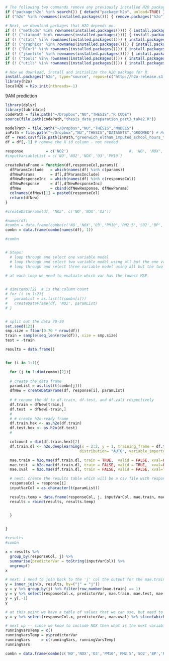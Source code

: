 ```r
# The following two commands remove any previously installed H2O packages for R.
if ("package:h2o" %in% search()) { detach("package:h2o", unload=TRUE) }
if ("h2o" %in% rownames(installed.packages())) { remove.packages("h2o") }

# Next, we download packages that H2O depends on.
if (! ("methods" %in% rownames(installed.packages()))) { install.packages("methods") }
if (! ("statmod" %in% rownames(installed.packages()))) { install.packages("statmod") }
if (! ("stats" %in% rownames(installed.packages()))) { install.packages("stats") }
if (! ("graphics" %in% rownames(installed.packages()))) { install.packages("graphics") }
if (! ("RCurl" %in% rownames(installed.packages()))) { install.packages("RCurl") }
if (! ("jsonlite" %in% rownames(installed.packages()))) { install.packages("jsonlite") }
if (! ("tools" %in% rownames(installed.packages()))) { install.packages("tools") }
if (! ("utils" %in% rownames(installed.packages()))) { install.packages("utils") }

# Now we download, install and initialize the H2O package for R.
install.packages("h2o", type="source", repos=(c("http://h2o-release.s3.amazonaws.com/h2o/rel-tverberg/5/R")))
library(h2o)
localH2O = h2o.init(nthreads=-1)
```

9AM prediction 

```r
library(dplyr)
library(lubridate)
codePath = file.path("~/Dropbox","NU","THESIS","R CODE")
source(file.path(codePath,"thesis_data_preparation_part3_take2.R"))

modelPath = file.path("~/Dropbox","NU","THESIS","MODELS") 
inPath = file.path("~/Dropbox","NU","THESIS","DATASETS","GROOMED") # Home path
df = read.csv(file.path(inPath,"greenwich_eltham_imputed_school_hours_take2.csv"),na.strings=c("NA"," "))
df = df[,-1] # remove the X id column - not needed

response          = c('NO2')                           #, 'NO', 'NOX', 'O3', 'PM10', 'PM2.5', 'SO2') 
#inputVariableList = c('NO','NO2','NOX','O3','PM10')

createDataFrame = function(df,responseCol,params){
  dfParamsInclude   = which(names(df) %in% c(params))
  dfNewParams       = df[,dfParamsInclude]
  dfNewResponseInc  = which(names(df) %in% c(responseCol))
  dfNewResponse     = df[,dfNewResponseInc]
  dfNew             = cbind(dfNewResponse, dfNewParams)
  colnames(dfNew)[1] = paste0(responseCol)
  return(dfNew)
}

#createDataFrame(df, 'NO2', c('NO','NOX','O3'))

#names(df)
#combn = data.frame(combn(c('NO','NOX','O3','PM10','PM2.5','SO2','BP','RAIN','RHUM','SOLR','TEMP','WDIR','WSPD'), 1))
combn = data.frame(combn(names(df), 1))

#combn


# Steps: 
  # loop through and select one variable model
  # loop through and select two variable model using all but the one var already selected
  # loop through and select three variable model using all but the two vars already selected
  
# at each loop we need to evaluate which var has the lowest MAE


# dim(temp)[2]  # is the column count 
# for (i in 1:2){
#   paramList = as.list(t(combn[i]))
#   createDataFrame(df, 'NO2', paramList)
# }


# split out the data 70-30
set.seed(123)
smp.size = floor(0.70 * nrow(df))
train = sample(seq_len(nrow(df)), size = smp.size)
test = -train

results = data.frame()


for (i in 1:1){

  for (j in 1:dim(combn)[2]){  
    
  # create the data frame
  paramList = as.list(t(combn[j]))
  dfNew = createDataFrame(df, response[i], paramList)
   
  # # rename the df to df.train, df.test, and df.vali respectively
  df.train = dfNew[train,]
  df.test  = dfNew[-train,]
  # 
  # # create h2o-ready frame
  df.train.hex <- as.h2o(df.train)
  df.test.hex <- as.h2o(df.test)
  # 

  colcount = dim(df.train.hex)[2]
  df.train.dl <- h2o.deeplearning(x = 2:2, y = 1, training_frame = df.train.hex, validation_frame= df.test.hex, hidden=c(10), 
                                 distribution= "AUTO", variable_importances = TRUE, reproducible = TRUE, seed = 1234, nfolds=10) 

  mae.train = h2o.mae(df.train.dl, train = TRUE,  valid = FALSE, xval=FALSE)
  mae.test  = h2o.mae(df.train.dl, train = FALSE, valid = TRUE,  xval=FALSE)
  mae.xval  = h2o.mae(df.train.dl, train = FALSE, valid = FALSE, xval=TRUE)

  # next: create the results table which will be a csv file with response, inputVariableName(s), mae train, test, and vali as other columns
  responseCol = response[i]
  inputVarCol = as.character(t(paramList))

  results.temp = data.frame(responseCol, j, inputVarCol, mae.train, mae.test, mae.xval)  #
  results = rbind(results, results.temp)


  }

  
}

#results
#combn

x = results %>%
  group_by(responseCol, j) %>%
  summarise(predictorVar = toString(inputVarCol)) %>%
  ungroup()
x

# next: i need to join back to the 'j' col the output for the mae.train, mae.test, and mae.vali
y = inner_join(x, results, by=("j" = "j"))
y = y %>% group_by(j) %>% filter(row_number(mae.train) == 1)
y = y %>% select(responseCol.x, predictorVar, mae.train, mae.test, mae.xval)
y = y[,-1]
y

# at this point we have a table of values that we can use, but need to select the one var that minimizes the mae.xval
y = y %>% select(responseCol.x, predictorVar, mae.xval) %>% slice(which.min(mae.xval))

# next up -- since we know to include NOX then what is the next variable to pick?
runningVarsTemp = c()
runningVarsTemp = y$predictorVar
runningVars     = c(runningVars, runningVarsTemp)
runningVars

combn = data.frame(combn(c('NO','NOX','O3','PM10','PM2.5','SO2','BP','RAIN','RHUM','SOLR','TEMP','WDIR','WSPD'), 1))



```





<!-- # Save the model -->
<!-- model_path <- h2o.saveModel(object=df.train.dl, path=modelPath, force=TRUE) -->
<!-- # print(model_path) -->
<!-- # /tmp/mymodel/DeepLearning_model_R_1441838096933 -->

<!-- # make a prediction here for train, test, validation set response -->
<!-- predictions.train <- h2o.predict(df.train.dl, df.train.hex) -->
<!-- predictions.test  <- h2o.predict(df.train.dl, df.test.hex) -->
<!-- predictions.vali  <- h2o.predict(df.train.dl, df.vali.hex) -->

<!-- # Export the data prediction for the testing and validation data sets -->
<!-- outfilePath = file.path("~/Dropbox","NU","THESIS","DATASETS","RESULTS", "PREDICTIONS","ONE_HOUR_AHEAD_PREDICTIONS") -->
<!-- filenameTrain = paste0('greenwich_eltham_',response[i],'_ann_train_1_hr_ahead.csv')   # TWO HOURS AHEAD, THREE HOURS, ETC... WILL BE THE NAMES OF THE NEW FILES -->
<!-- filenameTest  = paste0('greenwich_eltham_',response[i],'_ann_test_1_hr_ahead.csv') -->
<!-- filenameVali  = paste0('greenwich_eltham_',response[i],'_ann_vali_1_hr_ahead.csv') -->

<!-- # EXPORT THE TEST DATA SET PREDICTIONS -->
<!-- dfExportTrain = as.data.frame(h2o.cbind(predictions.train,df.train.hex)) -->
<!-- dfExportTrain = dfExportTrain %>% filter(TimeHoursNum == '9') -->
<!-- dfExportTrain$TimeKey1 = as.POSIXct(dfExportTrain$Time) + hours(1) -->
<!-- dfExportTrain$TimeKey2 = as.POSIXct(dfExportTrain$Time) + hours(2) -->
<!-- dfExportTrain$TimeKey3 = as.POSIXct(dfExportTrain$Time) + hours(3) -->
<!-- dfExportTrain$TimeKey4 = as.POSIXct(dfExportTrain$Time) + hours(4) -->
<!-- dfExportTrain$TimeKey5 = as.POSIXct(dfExportTrain$Time) + hours(5) -->
<!-- keepIdx = which(names(dfExportTrain) %in% c(response[i], "predict","Time","TimeKey1","TimeKey2","TimeKey3","TimeKey4","TimeKey5")) -->
<!-- dfExportTrain = dfExportTrain[,keepIdx] -->
<!-- write.csv(dfExportTrain, file.path(outfilePath,filenameTrain))   # to here: we have exported a training file containing ALL the 9am predictions for ALL pollutant/meteo vars -->

<!-- # EXPORT THE TEST DATA SET PREDICTIONS -->
<!-- dfExportTest = as.data.frame(h2o.cbind(predictions.test,df.test.hex)) -->
<!-- dfExportTest = dfExportTest %>% filter(TimeHoursNum == '9') -->
<!-- dfExportTest$TimeKey1 = as.POSIXct(dfExportTest$Time) + hours(1) -->
<!-- dfExportTest$TimeKey2 = as.POSIXct(dfExportTest$Time) + hours(2) -->
<!-- dfExportTest$TimeKey3 = as.POSIXct(dfExportTest$Time) + hours(3) -->
<!-- dfExportTest$TimeKey4 = as.POSIXct(dfExportTest$Time) + hours(4) -->
<!-- dfExportTest$TimeKey5 = as.POSIXct(dfExportTest$Time) + hours(5) -->
<!-- keepIdx = which(names(dfExportTest) %in% c(response[i], "predict","Time","TimeKey1","TimeKey2","TimeKey3","TimeKey4","TimeKey5")) -->
<!-- dfExportTest = dfExportTest[,keepIdx] -->
<!-- write.csv(dfExportTest, file.path(outfilePath,filenameTest))    # to here: we have exported a testing file containing ALL the 9am predictions for ALL pollutant/meteo vars -->

<!-- # EXPORT THE VALIDATION DATA SET PREDICTIONS -->
<!-- dfExportVali = as.data.frame(h2o.cbind(predictions.vali,df.vali.hex)) -->
<!-- dfExportVali = dfExportVali %>% filter(TimeHoursNum == '9') -->
<!-- dfExportVali$TimeKey1 = as.POSIXct(dfExportVali$Time) + hours(1) -->
<!-- dfExportVali$TimeKey2 = as.POSIXct(dfExportVali$Time) + hours(2) -->
<!-- dfExportVali$TimeKey3 = as.POSIXct(dfExportVali$Time) + hours(3) -->
<!-- dfExportVali$TimeKey4 = as.POSIXct(dfExportVali$Time) + hours(4) -->
<!-- dfExportVali$TimeKey5 = as.POSIXct(dfExportVali$Time) + hours(5) -->
<!-- keepIdx = which(names(dfExportVali) %in% c(response[i], "predict","Time","TimeKey1","TimeKey2","TimeKey3","TimeKey4","TimeKey5")) -->
<!-- dfExportVali = dfExportVali[,keepIdx] -->
<!-- write.csv(dfExportVali, file.path(outfilePath,filenameVali))    # to here: we have exported a validation file containing ALL the 9am predictions for ALL pollutant/meteo vars -->

<!-- # # CALC the MAE here -->
<!-- dfExportTrain.MAE = mean(abs(dfExportTrain$predict - dfExportTrain$NO2)) -->
<!-- #dfExportTrain.MAE # 4.129 / 4.178   => 3.140417 / 3.615189 / 3.251841  = with  5 lags included. -->
<!-- #dfExportTrain.MAE # 4.129 / 4.178   => 3.312458 / 3.056598 / 2.760583 / 3.119739  = with  3 lags included. -->
<!-- dfExportTrain.MAE # 4.129 / 4.178   => 3.367783 / 3.575584 / 3.677053  = with  3 lags included. -->
<!-- # names(df) -->

<!-- }  -->

<!-- summary(df.train.dl) -->
<!-- h2o.varimp(df.train.dl) -->


<!-- ``` -->

